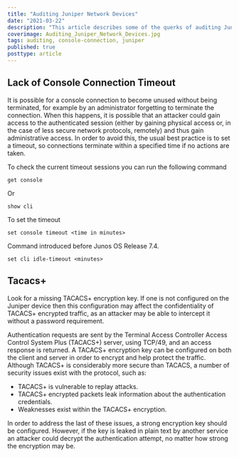 ```yaml
---
title: "Auditing Juniper Network Devices"
date: "2021-03-22"
description: "This article describes some of the querks of auditing Juniper network devices"
coverimage: Auditing_Juniper_Network_Devices.jpg
tags: auditing, console-connection, juniper
published: true
posttype: article
---
```


## Lack of Console Connection Timeout

It is possible for a console connection to become unused without being terminated, for example by an administrator forgetting to terminate the connection. When this happens, it is possible that an attacker could gain access to the authenticated session (either by gaining physical access or, in the case of less secure network protocols, remotely) and thus gain administrative access.
In order to avoid this, the usual best practice is to set a timeout, so connections terminate within a specified time if no actions are taken. 

To check the current timeout sessions you can run the following command
```
get console
```

Or
```
show cli
```


To set the timeout
```
set console timeout <time in minutes>
```

Command introduced before Junos OS Release 7.4.
```
set cli idle-timeout <minutes>
```

## Tacacs+

Look for a missing TACACS+ encryption key. If one is not configured on the Juniper device then this configuration may affect the confidentiality of TACACS+ encrypted traffic, as an attacker may be able to intercept it without a password requirement.

Authentication requests are sent by the Terminal Access Controller Access Control System Plus (TACACS+) server, using TCP/49, and an access response is returned. A TACACS+ encryption key can be configured on both the client and server in order to encrypt and help protect the traffic. Although TACACS+ is considerably more secure than TACACS, a number of security issues exist with the protocol, such as:

* TACACS+ is vulnerable to replay attacks.
* TACACS+ encrypted packets leak information about the authentication credentials.
* Weaknesses exist within the TACACS+ encryption.

In order to address the last of these issues, a strong encryption key should be configured. However, if the key is leaked in plain text by another service an attacker could decrypt the authentication attempt, no matter how strong the encryption may be.